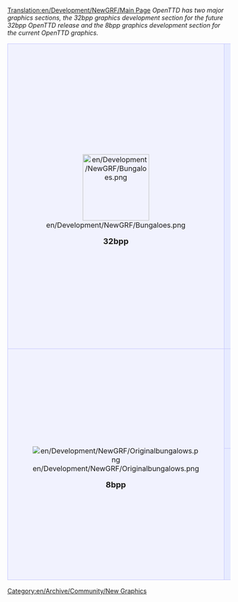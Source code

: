 [[Translation:en/Development/NewGRF/Main Page]]
''OpenTTD has two major graphics sections, the 32bpp graphics development section for the future 32bpp OpenTTD release and the 8bpp graphics development section for the current OpenTTD graphics.''

{| 
|-
|align="center" style="background-color: #f1f2fe; border: 1px solid #c7c8fe; margin: 0; padding: 1em 1em 0em 1em;"|
[[File:en/Development/NewGRF/Bungaloes.png|150px]]

<font size="4">'''32bpp'''</font>
|style="background-color: #e7ebff; border: 1px solid #c7c8fe; margin: 0; padding: 1em 1em 0em 1em;"|
<font size="3">'''[[en/Archive/Old 32bpp/32bit Graphics Development]] documentation'''</font>

:Development documentation for 32bpp graphics. Documented here is everything from theory (sizes, lighting specs, tutorials, etc.) to practice (materials, props).


<font size="3">'''Graphics development tracker'''</font>

:Stay on top of the ongoing development of 32bpp OpenTTD. See what exactly has been converted and what is left to do.
:[[en/Archive/Old 32bpp/32bpp graphics development tracker|32bpp - Original Scale]]
:[[en/Archive/Old 32bpp/32bpp graphics development tracker (extra zoom)|32bpp - Full Zoom]]

<font size="3">'''Finished graphics'''</font>

:[[en/Archive/Old 32bpp/List of downloadable 32 bpp tars|32bpp - Original Scale]] - List of finished, packed and released 32bpp sprites you can actually play OpenTTD with, right now.
:[[en/Community/NewGRF/Playing with 32 bpp graphics|32bpp - Full Zoom]] - List of graphics with 2 extra zoom levels, and information on the patch.
|-
|align="center" rowspan="2" style="background-color: #f1f2fe; border: 1px solid #c7c8fe; margin: 0; padding: 1em 1em 0em 1em;"|
[[File:en/Development/NewGRF/Originalbungalows.png]]
   
<font size="4">'''8bpp'''</font>

|style="background-color: #e7ebff; border: 1px solid #c7c8fe; margin: 0; padding: 1em 1em 0em 1em;"|
<font size="3">'''[[en/Community/NewGRF/Main Page]] and [[en/Manual/NewGRF|NewGRF Documentation]]'''</font>

:NewGRFs alter gameplay and graphics. Documentation of newGRF use and installation, and a list of some major newGRFs.
|-
|style="background-color: #e7ebff; border: 1px solid #c7c8fe; margin: 0; padding: 1em 1em 0em 1em;"|
<font size="3">'''8bpp [[en/Archive/Community/Graphics Replacement]] project'''</font>

:Replacement of the original copyright graphics with free alternatives, allowing OpenTTD to be distributed freely.
::*[[en/Archive/Community/Graphics Replacement FAQ|FAQ]]
::*[[en/Archive/Community/Advanced Graphics Replacement Features|Advanced features]]
|}

[[Category:en/Archive/Community/New Graphics]]